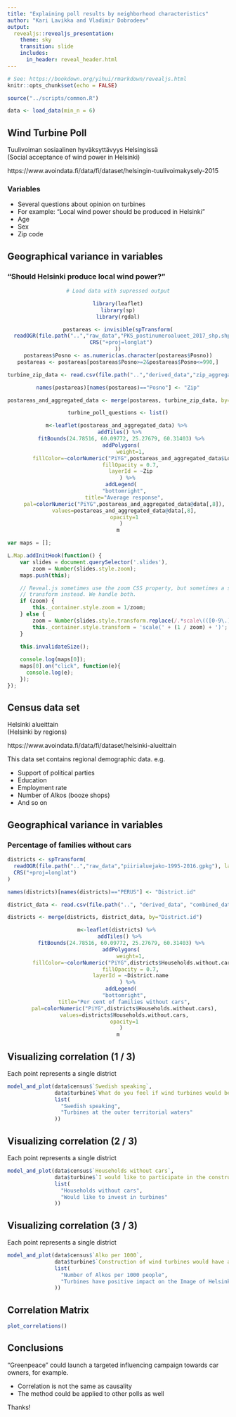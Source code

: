 ```yaml
---
title: "Explaining poll results by neighborhood characteristics"
author: "Kari Lavikka and Vladimir Dobrodeev"
output: 
  revealjs::revealjs_presentation:
    theme: sky
    transition: slide
    includes:
      in_header: reveal_header.html
---
```

      
```r
# See: https://bookdown.org/yihui/rmarkdown/revealjs.html
knitr::opts_chunk$set(echo = FALSE)
```

```r
source("../scripts/common.R")

data <- load_data(min_n = 6)

```

## Wind Turbine Poll

Tuulivoiman sosiaalinen hyväksyttävyys Helsingissä  
(Social acceptance of wind power in Helsinki)

https://www.avoindata.fi/data/fi/dataset/helsingin-tuulivoimakysely-2015

### Variables

* Several questions about opinion on turbines
* For example: "Local wind power should be produced in Helsinki"
* Age
* Sex
* Zip code



## Geographical variance in variables

### "Should Helsinki produce local wind power?"

<center>

```r
# Load data with supressed output

library(leaflet)
library(sp)
library(rgdal)

postareas <- invisible(spTransform(
  readOGR(file.path("..","raw_data","PKS_postinumeroalueet_2017_shp.shp")),
  CRS("+proj=longlat")
))
postareas$Posno <- as.numeric(as.character(postareas$Posno))
postareas <- postareas[postareas$Posno>=2&postareas$Posno<=990,]

```

```r

turbine_zip_data <- read.csv(file.path("..","derived_data","zip_aggregated_turbine.csv"), sep="\t")

names(postareas)[names(postareas)=="Posno"] <- "Zip"

postareas_and_aggregated_data <- merge(postareas, turbine_zip_data, by="Zip")

turbine_poll_questions <- list()

m<-leaflet(postareas_and_aggregated_data) %>% 
  addTiles() %>% 
  fitBounds(24.78516, 60.09772, 25.27679, 60.31403) %>%
  addPolygons(
        weight=1,
        fillColor=~colorNumeric("PiYG",postareas_and_aggregated_data$Local.wind.power.should.be.produced.in.Helsinki)(postareas_and_aggregated_data$Local.wind.power.should.be.produced.in.Helsinki),
        fillOpacity = 0.7,
        layerId = ~Zip
      ) %>%
  addLegend(
    "bottomright",
    title="Average response",
    pal=colorNumeric("PiYG",postareas_and_aggregated_data@data[,8]),
    values=postareas_and_aggregated_data@data[,8],
    opacity=1
  )
m
```
</center>

```js
var maps = [];

L.Map.addInitHook(function() {
    var slides = document.querySelector('.slides'),
        zoom = Number(slides.style.zoom);
    maps.push(this);

    // Reveal.js sometimes use the zoom CSS property, but sometimes a scale
    // transform instead. We handle both.
    if (zoom) {
        this._container.style.zoom = 1/zoom;
    } else {
        zoom = Number(slides.style.transform.replace(/.*scale\(([0-9\.]+)\).*/, '$1'));
        this._container.style.transform = 'scale(' + (1 / zoom) + ')';
    }

    this.invalidateSize();
    
    console.log(maps[0]);
    maps[0].on("click", function(e){
      console.log(e);
    });
});
```

## Census data set

Helsinki alueittain  
(Helsinki by regions)

https://www.avoindata.fi/data/fi/dataset/helsinki-alueittain

This data set contains regional demographic data. e.g.

* Support of political parties
* Education
* Employment rate
* Number of Alkos (booze shops)
* And so on



## Geographical variance in variables

### Percentage of families without cars

```r

districts <- spTransform(
  readOGR(file.path("..","raw_data","piirialuejako-1995-2016.gpkg"), layer="perus_2016"),
  CRS("+proj=longlat")
)

names(districts)[names(districts)=="PERUS"] <- "District.id"

district_data <- read.csv(file.path("..", "derived_data", "combined_data.csv"), sep="\t", fileEncoding = "utf8", encoding = "utf8")

districts <- merge(districts, district_data, by="District.id")

```

<center>

```r
m<-leaflet(districts) %>% 
  addTiles() %>% 
  fitBounds(24.78516, 60.09772, 25.27679, 60.31403) %>%
  addPolygons(
        weight=1,
        fillColor=~colorNumeric("PiYG",districts$Households.without.cars)(districts$Households.without.cars),
        fillOpacity = 0.7,
        layerId = ~District.name
      ) %>%
  addLegend(
    "bottomright",
    title="Per cent of families without cars",
    pal=colorNumeric("PiYG",districts$Households.without.cars),
    values=districts$Households.without.cars,
    opacity=1
  )
m
```

</center>

## Visualizing correlation (1 / 3)

Each point represents a single district

```r

model_and_plot(data$census$`Swedish speaking`,
               data$turbine$`What do you feel if wind turbines would be built at the outer territorial waters (8-10 km from the coastline) of Helsinki?`,
               list(
                 "Swedish speaking",
                 "Turbines at the outer territorial waters"
               ))

```


## Visualizing correlation (2 / 3)

Each point represents a single district

```r

model_and_plot(data$census$`Households without cars`,
               data$turbine$`I would like to participate in the construction of wind power as an investor (eg funds, shareholdings).`,
               list(
                 "Households without cars",
                 "Would like to invest in turbines"
               ))

```


## Visualizing correlation (3 / 3)

Each point represents a single district

```r

model_and_plot(data$census$`Alko per 1000`,
               data$turbine$`Construction of wind turbines would have a positive impact on Helsinki's image.`,
               list(
                 "Number of Alkos per 1000 people",
                 "Turbines have positive impact on the Image of Helsinki"
               ))

```


## Correlation Matrix

```r
plot_correlations()
```

## Conclusions

"Greenpeace" could launch a targeted influencing campaign towards car owners, for example.

* Correlation is not the same as causality
* The method could be applied to other polls as well

Thanks!
